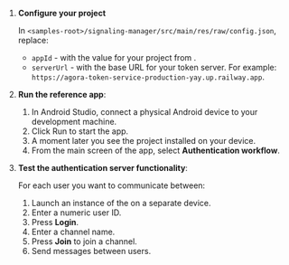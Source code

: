 <PlatformWrapper platform="android">

1. **Configure your project**

    In `<samples-root>/signaling-manager/src/main/res/raw/config.json`, replace:
    - `appId` - with the value for your project from <Link target="_blank" to="{{global.AGORA_CONSOLE_URL}}"><Vg k="CONSOLE" /></Link>.
    - `serverUrl` - with the base URL for your token server. For example: `https://agora-token-service-production-yay.up.railway.app`.


1.  **Run the <Vpl k="NAME" /> reference app**:

    1. In Android Studio, connect a physical Android device to your development machine.
    1. Click Run to start the app.
    1. A moment later you see the project installed on your device. 
    1. From the main screen of the app, select **Authentication workflow**.

1. **Test the authentication server functionality**:

    For each user you want to communicate between:

    1. Launch an instance of the <Vpl k="CLIENT"/> on a separate device.
    1. Enter a numeric user ID.
    1. Press **Login**.
    1. Enter a channel name.
    1. Press **Join** to join a channel.
    1. Send messages between users.

</PlatformWrapper>
